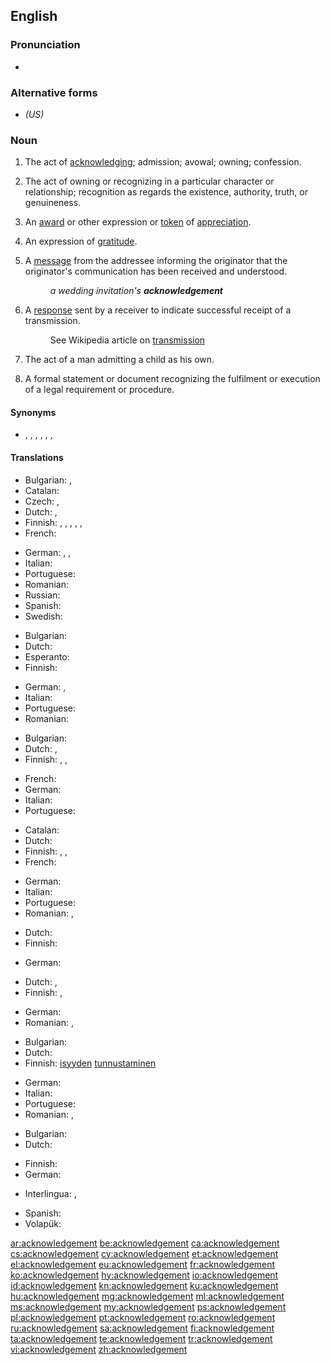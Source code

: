 ==English==

===Pronunciation===
* {{audio|en-us-acknowledgement.ogg|Audio (US)|lang=en}}

===Alternative forms===
* {{l|en|acknowledgment}} ''(US)''

===Noun===
{{en-noun}}

# {{label|en|British}} The act of [[acknowledge|acknowledging]]; admission; avowal; owning; confession.
# {{label|en|British}} The act of owning or recognizing in a particular character or relationship; recognition as regards the existence, authority, truth, or genuineness.
# {{label|en|British}} An [[award]] or other expression or [[token]] of [[appreciation]].
# {{label|en|British}} An expression of [[gratitude]].
# {{label|en|British}} A [[message]] from the addressee informing the originator that the originator's communication has been received and understood.
#: ''a wedding invitation's '''acknowledgement'''''
# {{label|en|British|telecommunications|computing|networking}} A [[response]] sent by a receiver to indicate successful receipt of a transmission.
#: See Wikipedia article on [[w:transmission (telecommunications)|transmission]]
# {{label|en|British|legal}} The act of a man admitting a child as his own.
# {{label|en|British|legal}} A formal statement or document recognizing the fulfilment or execution of a legal requirement or procedure.

====Synonyms====
* {{l|en|confession}}, {{l|en|concession}}, {{l|en|recognition}}, {{l|en|admission}}, {{l|en|avowal}}, {{l|en|recognizance}}, {{l|en|ACK}}

====Translations====
{{trans-top|act of acknowledging}}
* Bulgarian: {{t+|bg|признание}}, {{t+|bg|потвърждение}}
* Catalan: {{t|ca|reconeixement|m}}
* Czech: {{t|cs|uznání|n}}, {{t|cs|přiznání|n}}
* Dutch: {{t+|nl|erkenning}}, {{t+|nl|bekentenis|f}}
* Finnish: {{t+|fi|tunnustus}}, {{t+|fi|tunnustaminen}}, {{t+|fi|hyväksyntä}}, {{t+|fi|hyväksyminen}}, {{t+|fi|myöntäminen}}, {{t+|fi|omistaminen}}
* French: {{t+|fr|reconnaissance|f}}
{{trans-mid}}
* German: {{t+|de|Anerkennung|f}}, {{t+|de|Bestätigung|f}}, {{t|de|Anerkenntnis|n}}
* Italian: {{t+|it|riconoscimento|m}}
* Portuguese: {{t+|pt|reconhecimento|m}}
* Romanian: {{t+|ro|recunoaștere|f}}
* Russian: {{t+|ru|призна́ние|n}}
* Spanish: {{t+|es|reconocimiento|m}}
* Swedish: {{t+|sv|erkännande}}
{{trans-bottom}}

{{trans-top|act of owning or recognizing in a particular character or relationship}}
* Bulgarian: {{t+|bg|признание}}
* Dutch: {{t+|nl|erkenning|f}}
* Esperanto: {{t|eo|agnosko}}
* Finnish: {{t+|fi|tunnustaminen}}
{{trans-mid}}
* German: {{t+|de|Anerkennung|f}}, {{t|de|Anerkenntnis|n}}
* Italian: {{t+|it|riconoscimento|m}}
* Portuguese: {{t+|pt|reconhecimento|m}}
* Romanian: {{t+|ro|recunoaștere|f}}
{{trans-bottom}}

{{trans-top|award}}
* Bulgarian: {{t+|bg|отличие}}
* Dutch: {{t+|nl|toekenning|f}}, {{t+|nl|erkenning|f}}
* Finnish: {{t|fi|tunnustuspalkinto}}, {{t+|fi|palkinto}}, {{t|fi|huomionosoitus}}
{{trans-mid}}
* French: {{t+|fr|récompense|f}}
* German: {{t+|de|Anerkennung|f}}
* Italian: {{t+|it|riconoscimento|m}}
* Portuguese: {{t+|pt|reconhecimento|m}}
{{trans-bottom}}

{{trans-top|expression of thanks}}
* Catalan: {{t|ca|agraïment|m}}
* Dutch: {{t|nl|erkentelijkheid|f}}
* Finnish: {{t+|fi|tunnustus}}, {{t+|fi|kiitos}}, {{t+|fi|omistuskirjoitus}}
* French: {{t+|fr|remerciement|m}}
{{trans-mid}}
* German: {{t+|de|Anerkennung|f}}
* Italian: {{t+|it|riconoscimento|m}}
* Portuguese: {{t+|pt|reconhecimento|m}}
* Romanian: {{t+|ro|recunoștință|f}}, {{t+|ro|apreciere|f}}
{{trans-bottom}}

{{trans-top|message informing that the originator's communication has been received and understood}}
* Dutch: {{t|nl|ontvangstbevestiging|f}}
* Finnish: {{t+|fi|vastaus}}
{{trans-mid}}
* German: {{t+|de|Quittung|f}}
{{trans-bottom}}

{{trans-top|indication of a successful receipt of a transmission}}
* Dutch: {{t|nl|ontvangstbevestiging|f}}, {{t+|nl|kwitantie|f}}
* Finnish: {{t|fi|vastaanottoilmoitus}}, {{t|fi|kuittaus}}
{{trans-mid}}
* German: {{t+|de|Quittung|f}}
* Romanian: {{t+|ro|chitanță|f}}, {{t+|ro|recipisă|f}}
{{trans-bottom}}

{{trans-top|act of a man admitting a child as his own}}
* Bulgarian: {{t|bg|припознаване}}
* Dutch: {{t+|nl|erkenning|f}}
* Finnish: [[isyys|isyyden]] [[tunnustaminen]]
{{trans-mid}}
* German: {{t+|de|Anerkennung|f}}
* Italian: {{t+|it|riconoscimento|m}}
* Portuguese: {{t+|pt|reconhecimento|m}}
* Romanian: {{t+|ro|recunoaștere|f}}, {{t+|ro|adeverire|f}}
{{trans-bottom}}

{{trans-top|formal statement or document recognizing the fulfilment or execution of a legal requirement or procedure}}
* Bulgarian: {{t+|bg|потвърждение}}
* Dutch: {{t+|nl|bevestiging|f}}
{{trans-mid}}
* Finnish: {{t+|fi|todistus}}
* German: {{t+|de|Bestätigung|f}}
{{trans-bottom}}

{{checktrans-top}}
* Interlingua: {{t-check|ia|admission}}, {{t-check|ia|recognoscimento}}
{{trans-mid}}
* Spanish: {{t-check|es|reconocimiento|m}}
* Volapük: {{t-check|vo|dasev}}
{{trans-bottom}}

[[ar:acknowledgement]]
[[be:acknowledgement]]
[[ca:acknowledgement]]
[[cs:acknowledgement]]
[[cy:acknowledgement]]
[[et:acknowledgement]]
[[el:acknowledgement]]
[[eu:acknowledgement]]
[[fr:acknowledgement]]
[[ko:acknowledgement]]
[[hy:acknowledgement]]
[[io:acknowledgement]]
[[id:acknowledgement]]
[[kn:acknowledgement]]
[[ku:acknowledgement]]
[[hu:acknowledgement]]
[[mg:acknowledgement]]
[[ml:acknowledgement]]
[[ms:acknowledgement]]
[[my:acknowledgement]]
[[ps:acknowledgement]]
[[pl:acknowledgement]]
[[pt:acknowledgement]]
[[ro:acknowledgement]]
[[ru:acknowledgement]]
[[sa:acknowledgement]]
[[fi:acknowledgement]]
[[ta:acknowledgement]]
[[te:acknowledgement]]
[[tr:acknowledgement]]
[[vi:acknowledgement]]
[[zh:acknowledgement]]